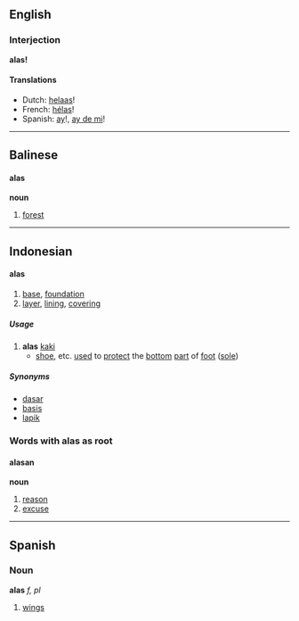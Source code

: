 ==English==
===Interjection===
'''alas!'''

====Translations====
*Dutch: [[helaas]]!
*French: [[hélas]]!
*Spanish: [[ay]]!, [[ay de mi]]!

----

==Balinese==
====alas====
'''noun'''

# [[forest]]

----

==Indonesian==
====alas====

# [[base]], [[foundation]]
# [[layer]], [[lining]], [[covering]]

===== Usage =====
# '''alas''' [[kaki]]
#* [[shoe]], etc. [[use]]d to [[protect]] the [[bottom]] [[part]] of [[foot]] ([[sole]])

===== Synonyms =====
* [[dasar]]
* [[basis]]
* [[lapik]]

===Words with alas as root===
====alasan====
'''noun'''

# [[reason]]
# [[excuse]]

----

==Spanish==
===Noun===
'''alas''' ''f, pl''

#[[wing]]s